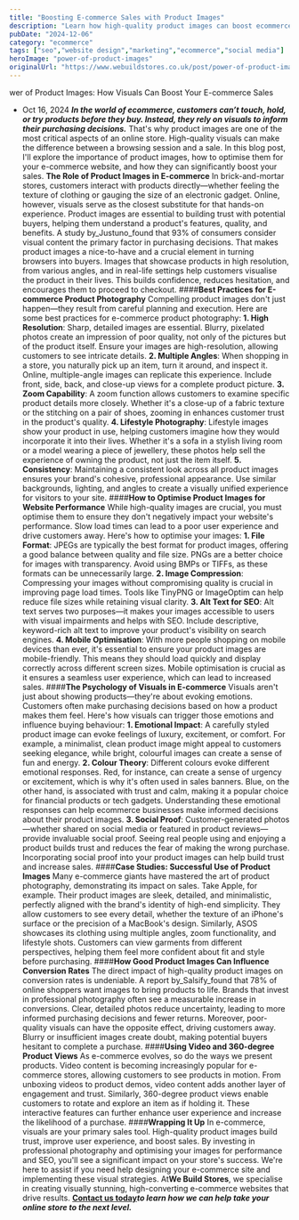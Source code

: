 ```yaml
---
title: "Boosting E-commerce Sales with Product Images"
description: "Learn how high-quality product images can boost ecommerce sales by building trust, enhancing customer experience, and driving conversions."
pubDate: "2024-12-06"
category: "ecommerce"
tags: ["seo","website design","marketing","ecommerce","social media"]
heroImage: "power-of-product-images"
originalUrl: "https://www.webuildstores.co.uk/post/power-of-product-images"
---
```




<BlogHeroImage src={heroImage} alt="Boosting E-commerce Sales with Product Images" />

wer of Product Images: How Visuals Can Boost Your E-commerce Sales
 * Oct 16, 2024
**_In the world of ecommerce, customers can’t touch, hold, or try products before they buy. Instead, they rely on visuals to inform their purchasing decisions._**
That's why product images are one of the most critical aspects of an online store. High-quality visuals can make the difference between a browsing session and a sale.
In this blog post, I'll explore the importance of product images, how to optimise them for your e-commerce website, and how they can significantly boost your sales.
**The Role of Product Images in E-commerce**
In brick-and-mortar stores, customers interact with products directly—whether feeling the texture of clothing or gauging the size of an electronic gadget. Online, however, visuals serve as the closest substitute for that hands-on experience. Product images are essential to building trust with potential buyers, helping them understand a product's features, quality, and benefits.
A study by_Justuno_found that 93% of consumers consider visual content the primary factor in purchasing decisions. That makes product images a nice-to-have and a crucial element in turning browsers into buyers.
Images that showcase products in high resolution, from various angles, and in real-life settings help customers visualise the product in their lives. This builds confidence, reduces hesitation, and encourages them to proceed to checkout.
####**Best Practices for E-commerce Product Photography**
Compelling product images don't just happen—they result from careful planning and execution. Here are some best practices for e-commerce product photography:
**1\. High Resolution**: Sharp, detailed images are essential. Blurry, pixelated photos create an impression of poor quality, not only of the pictures but of the product itself. Ensure your images are high-resolution, allowing customers to see intricate details.
**2\. Multiple Angles**: When shopping in a store, you naturally pick up an item, turn it around, and inspect it. Online, multiple-angle images can replicate this experience. Include front, side, back, and close-up views for a complete product picture.
**3\. Zoom Capability**: A zoom function allows customers to examine specific product details more closely. Whether it's a close-up of a fabric texture or the stitching on a pair of shoes, zooming in enhances customer trust in the product's quality.
**4\. Lifestyle Photography**: Lifestyle images show your product in use, helping customers imagine how they would incorporate it into their lives. Whether it's a sofa in a stylish living room or a model wearing a piece of jewellery, these photos help sell the experience of owning the product, not just the item itself.
**5\. Consistency**: Maintaining a consistent look across all product images ensures your brand's cohesive, professional appearance. Use similar backgrounds, lighting, and angles to create a visually unified experience for visitors to your site.
####**How to Optimise Product Images for Website Performance**
While high-quality images are crucial, you must optimise them to ensure they don't negatively impact your website's performance. Slow load times can lead to a poor user experience and drive customers away. Here's how to optimise your images:
**1\. File Format**: JPEGs are typically the best format for product images, offering a good balance between quality and file size. PNGs are a better choice for images with transparency. Avoid using BMPs or TIFFs, as these formats can be unnecessarily large.
**2\. Image Compression**: Compressing your images without compromising quality is crucial in improving page load times. Tools like TinyPNG or ImageOptim can help reduce file sizes while retaining visual clarity.
**3\. Alt Text for SEO**: Alt text serves two purposes—it makes your images accessible to users with visual impairments and helps with SEO. Include descriptive, keyword-rich alt text to improve your product's visibility on search engines.
**4\. Mobile Optimisation**: With more people shopping on mobile devices than ever, it's essential to ensure your product images are mobile-friendly. This means they should load quickly and display correctly across different screen sizes. Mobile optimisation is crucial as it ensures a seamless user experience, which can lead to increased sales.
####**The Psychology of Visuals in E-commerce**
Visuals aren't just about showing products—they're about evoking emotions. Customers often make purchasing decisions based on how a product makes them feel. Here's how visuals can trigger those emotions and influence buying behaviour:
**1\. Emotional Impact**: A carefully styled product image can evoke feelings of luxury, excitement, or comfort. For example, a minimalist, clean product image might appeal to customers seeking elegance, while bright, colourful images can create a sense of fun and energy.
**2\. Colour Theory**: Different colours evoke different emotional responses. Red, for instance, can create a sense of urgency or excitement, which is why it's often used in sales banners. Blue, on the other hand, is associated with trust and calm, making it a popular choice for financial products or tech gadgets. Understanding these emotional responses can help ecommerce businesses make informed decisions about their product images.
**3\. Social Proof**: Customer-generated photos—whether shared on social media or featured in product reviews—provide invaluable social proof. Seeing real people using and enjoying a product builds trust and reduces the fear of making the wrong purchase. Incorporating social proof into your product images can help build trust and increase sales.
####**Case Studies: Successful Use of Product Images**
Many e-commerce giants have mastered the art of product photography, demonstrating its impact on sales. Take Apple, for example. Their product images are sleek, detailed, and minimalistic, perfectly aligned with the brand's identity of high-end simplicity.
They allow customers to see every detail, whether the texture of an iPhone's surface or the precision of a MacBook's design.
Similarly, ASOS showcases its clothing using multiple angles, zoom functionality, and lifestyle shots. Customers can view garments from different perspectives, helping them feel more confident about fit and style before purchasing.
####**How Good Product Images Can Influence Conversion Rates**
The direct impact of high-quality product images on conversion rates is undeniable. A report by_Salsify_found that 78% of online shoppers want images to bring products to life.
Brands that invest in professional photography often see a measurable increase in conversions. Clear, detailed photos reduce uncertainty, leading to more informed purchasing decisions and fewer returns.
Moreover, poor-quality visuals can have the opposite effect, driving customers away. Blurry or insufficient images create doubt, making potential buyers hesitant to complete a purchase.
####**Using Video and 360-degree Product Views**
As e-commerce evolves, so do the ways we present products. Video content is becoming increasingly popular for e-commerce stores, allowing customers to see products in motion.
From unboxing videos to product demos, video content adds another layer of engagement and trust.
Similarly, 360-degree product views enable customers to rotate and explore an item as if holding it. These interactive features can further enhance user experience and increase the likelihood of a purchase.
####**Wrapping It Up**
In e-commerce, visuals are your primary sales tool. High-quality product images build trust, improve user experience, and boost sales. By investing in professional photography and optimising your images for performance and SEO, you'll see a significant impact on your store's success.
We're here to assist if you need help designing your e-commerce site and implementing these visual strategies. At**We Build Stores**, we specialise in creating visually stunning, high-converting e-commerce websites that drive results.
[**__Contact us today__**](https://www.webuildstores.co.uk/contact)**_to learn how we can help take your online store to the next level._**
